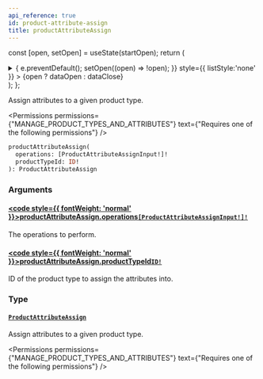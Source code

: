 ```yaml
---
api_reference: true
id: product-attribute-assign
title: productAttributeAssign
---
```






const [open, setOpen] = useState(startOpen);
return (
<details {...(open ? { open: true } : {})} className="details" style={{ border:'none', boxShadow:'none', background:'var(--ifm-background-color)' }}>
<summary
onClick={(e) => {
e.preventDefault();
setOpen((open) => !open);
}}
style={{ listStyle:'none' }} >
{open ? dataOpen : dataClose}
</summary>
{open && children}
</details>
);
};

Assign attributes to a given product type.


<Permissions permissions={"MANAGE_PRODUCT_TYPES_AND_ATTRIBUTES"} text={"Requires one of the following permissions"} />


```graphql
productAttributeAssign(
  operations: [ProductAttributeAssignInput!]!
  productTypeId: ID!
): ProductAttributeAssign
```

### Arguments

#### [<code style={{ fontWeight: 'normal' }}>productAttributeAssign.<b>operations</b></code>](#)<Bullet />[`[ProductAttributeAssignInput!]!`](../../../api-reference/products/inputs/product-attribute-assign-input.mdx) <Badge class="badge badge--secondary" text="non-null"/> <Badge class="badge badge--secondary" text="input"/> <Badge class="badge badge--secondary" text="products"/>

The operations to perform.

#### [<code style={{ fontWeight: 'normal' }}>productAttributeAssign.<b>productTypeId</b></code>](#)<Bullet />[`ID!`](../../../api-reference/miscellaneous/scalars/id.mdx) <Badge class="badge badge--secondary" text="non-null"/> <Badge class="badge badge--secondary" text="scalar"/> <Badge class="badge badge--secondary" text="miscellaneous"/>

ID of the product type to assign the attributes into.

### Type

#### [`ProductAttributeAssign`](../../../api-reference/products/objects/product-attribute-assign.mdx) <Badge class="badge badge--secondary" text="object"/> <Badge class="badge badge--secondary" text="products"/>

Assign attributes to a given product type.


<Permissions permissions={"MANAGE_PRODUCT_TYPES_AND_ATTRIBUTES"} text={"Requires one of the following permissions"} />


